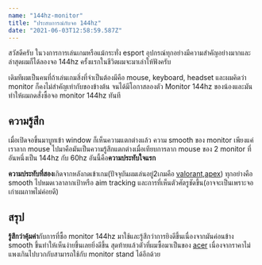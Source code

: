 ```yaml
---
name: "144hz-monitor"
title: "ประสบการณ์กับจอ 144hz"
date: "2021-06-03T12:58:59.587Z"
---
```


สวัสดีครับ ในวงการการเล่นเกมหรือแม้กระทั่ง esport อุปกรณ์ทุกอย่างมีความสำคัญอย่างมากและล่าสุดผมก็ได้ลองจอ 144hz ครั้งแรกในชีวิตผมจะมาเล่าให้ฟังครับ

เดิมทีผมเป็นคนที่ถ้าเล่นเกมสิ่งที่จำเป็นต้องมีคือ mouse, keyboard, headset และผมคิดว่า monitor ก็คงไม่สำคัญเท่ากับของข้างต้น จนได้มีโอกาสลองตัว Monitor 144hz ของน้องและมันทำให้ผมกดสั่งซื้อจอ monitor 144hz ทันที

## ความรู้สึก

เมื่อเปิดจอขึ้นมาบูทเข้า window ก็เห็นความแตกต่างแล้ว ความ smooth ของ monitor เพียงแค่เราลาก mouse ไปมาคือมันเป็นความรู้สึกแตกต่างเมื่อเทียบการลาก mouse ของ 2 monitor ที่อันหนึ่งเป็น 144hz กับ 60hz อันนี้คือ**ความประทับใจแรก**

**ความประทับที่สอง**เกิดจากหลังกดเข้าเกม(ปัจจุบันผมเล่นอยู่2เกมคือ [valorant](https://playvalorant.com/th-th/),[apex](https://www.ea.com/games/apex-legends)) ทุกอย่างคือ smooth ไปหมดเวลาลากเป้าหรือ aim tracking และการที่เห็นตัวศัตรูชัดขึ้น(อาจจะเป็นเพราะจอเก่าผมภาพไม่ค่อยดี)

## สรุป

**รู้สึกว่าคุ้มค่า**กับการที่ซื้อ monitor 144hz มาใช้และรู้สึกว่าการยิงดีขึ้นเนื่องจากมันค่อนข้าง smooth ขึ้นทำให้เห็นง่ายขึ้นเลยยิ่งดีขึ้น สุดท้ายแล้วตัวที่ผมซื้อมาเป็นของ [acer](https://www.jib.co.th/web/product/readProduct/36105/ACER-VG240YPBMIIPX-23-8--IPS-FHD-144Hz) เนื่องจากราคาไม่แพงเกินไปบวกกับสามารถใช้กับ monitor stand ได้อีกด้วย
